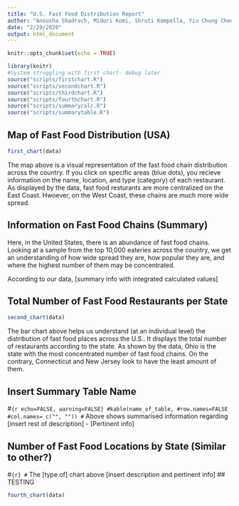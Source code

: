 ```yaml
---
title: "U.S. Fast Food Distribution Report"
author: "Anousha Shadrach, Midori Komi, Shruti Kompella, Yiu Chung Cheung"
date: "2/29/2020"
output: html_document
---
```


```r
knitr::opts_chunk$set(echo = TRUE)
```

```r
library(knitr)
#System struggling with first chart- debug later
source("scripts/firstchart.R")
source("scripts/secondchart.R")
source("scripts/thirdchart.R")
source("scripts/fourthchart.R")
source("scripts/summarycalc.R")
source("scripts/summarytable.R")
```


## Map of Fast Food Distribution (USA) 

```r
first_chart(data)
```
The map above is a visual representation of the fast food chain distribution across the country. If you click on specific areas (blue dots), you recieve information on the name, location, and type (category) of each restaurant. As displayed by the data, fast food resturants are more centralized on the East Coast. Hwoever, on the West Coast, these chains are much more wide spread. 

## Information on Fast Food Chains (Summary)

Here, in the United States, there is an abundance of fast food chains. Looking at a sample from the top 10,000 eateries across the country, we get an understanding of how wide spread they are, how popular they are, and where the highest number of them may be concentrated. 

According to our data, [summary info with integrated calculated values]

## Total Number of Fast Food Restaurants per State
```r
second_chart(data)
```
The bar chart above helps us understand (at an individual level) the distribution of fast food places across the U.S.. It displays the total number of restaurants according to the state. As shown by the data, Ohio is the state with the most concentrated number of fast food chains. On the contrary, Connecticut and New Jersey look to have the least amount of them.

## Insert Summary Table Name 
#```{r echo=FALSE, warning=FALSE}
#kable(name_of_table,
#row.names=FALSE
#col.names= c("", ""))
#```
Above shows summarised information regarding [insert rest of description] - [Pertinent info]

## Number of Fast Food Locations by State (Similar to other?)
#```{r}
#```
The [type of] chart above [insert description and pertinent info]
## TESTING
```r
fourth_chart(data)
```